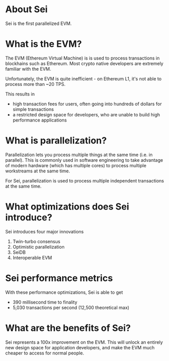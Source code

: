 # About Sei
Sei is the first parallelized EVM. 

# What is the EVM?
The EVM (Ethereum Virtual Machine) is is used to process transactions in blockhains such as Ethereum. Most crypto native developers are extremely familiar with the EVM. 

Unfortunately, the EVM is quite inefficient - on Ethereum L1, it's not able to process more than ~20 TPS. 

This results in 
- high transaction fees for users, often going into hundreds of dollars for simple transactions
- a restricted design space for developers, who are unable to build high performance applications

# What is parallelization?
Parallelization lets you process multiple things at the same time (i.e. in parallel). This is commonly used in software engineering to take advantage of modern hardware (which has multiple cores) to process multiple workstreams at the same time.

For Sei, parallelization is used to process multiple independent transactions at the same time. 

# What optimizations does Sei introduce?
Sei introduces four major innovations

<ol>
    <li>Twin-turbo consensus</li>
    <li>Optimistic parallelization </li>
    <li>SeiDB</li>
    <li>Interoperable EVM</li>
</ol>

# Sei performance metrics
With these performance optimizations, Sei is able to get
- 390 millisecond time to finality
- 5,030 transactions per second (12,500 theoretical max)

# What are the benefits of Sei?
Sei represents a 100x improvement on the EVM. This will unlock an entirely new design space for application developers, and make the EVM much cheaper to access for normal people. 

